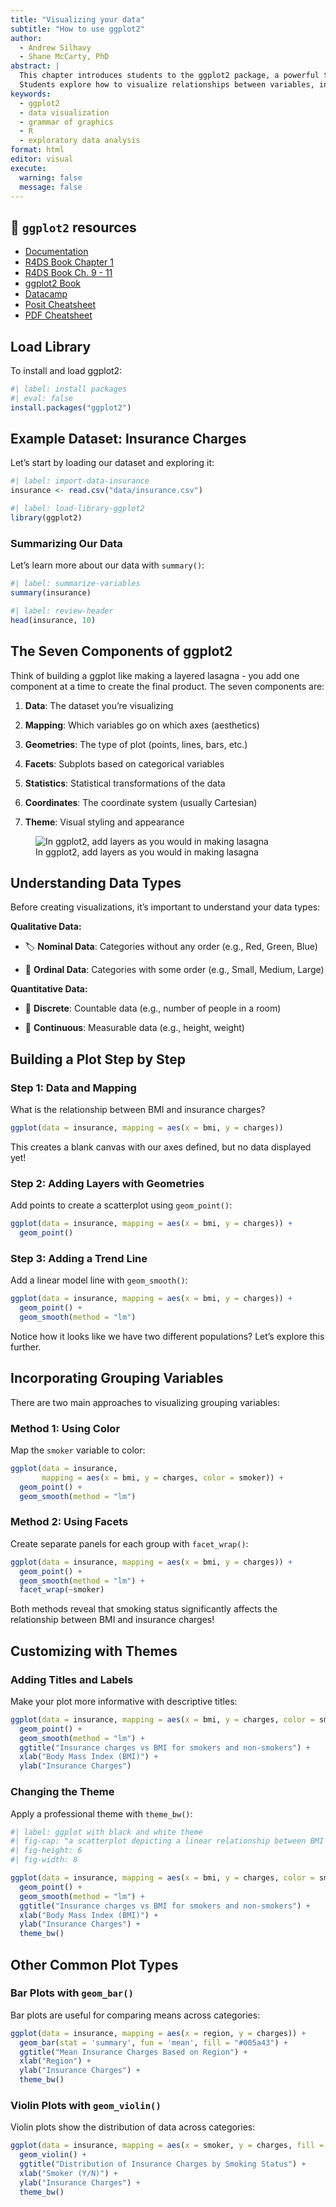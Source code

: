 ```yaml
---
title: "Visualizing your data"
subtitle: "How to use ggplot2"
author:
  - Andrew Silhavy
  - Shane McCarty, PhD
abstract: |
  This chapter introduces students to the ggplot2 package, a powerful tool for creating sophisticated and publication-ready data visualizations in R. Students learn the foundational "grammar of graphics" approach, which builds plots layer by layer using seven core components: data, mapping, geometries, facets, statistics, coordinates, and  themes. Through hands-on examples using insurance data, the chapter demonstrates how to construct various plot types including scatterplots, bar plots, and violin plots. 
  Students explore how to visualize relationships between variables, incorporate grouping variables using color and faceting, and customize plots with titles, labels, and themes. By the end of this chapter, students will understand how to select appropriate visualizations based on data types and create professional-quality figures for their public health research.
keywords:
  - ggplot2
  - data visualization
  - grammar of graphics
  - R
  - exploratory data analysis
format: html
editor: visual
execute:
  warning: false
  message: false
---
```


::: callout-tip
## 📖 `ggplot2` resources

-   [Documentation](https://ggplot2.tidyverse.org)
-   [R4DS Book Chapter 1](https://r4ds.hadley.nz/data-visualize.html)
-   [R4DS Book Ch. 9 - 11](https://r4ds.hadley.nz/visualize.html)
-   [ggplot2 Book](https://ggplot2-book.org)
-   [Datacamp](https://www.datacamp.com/courses/introduction-to-data-visualization-with-ggplot2)
-   [Posit Cheatsheet](https://rstudio.github.io/cheatsheets/html/data-visualization.html)
-   [PDF Cheatsheet](https://rstudio.github.io/cheatsheets/data-visualization.pdf)

:::

## Load Library

To install and load ggplot2:

```r
#| label: install packages
#| eval: false
install.packages("ggplot2")
```

## Example Dataset: Insurance Charges

Let's start by loading our dataset and exploring it:

```r
#| label: import-data-insurance
insurance <- read.csv("data/insurance.csv")
```

```r
#| label: load-library-ggplot2
library(ggplot2)
```

### Summarizing Our Data

Let's learn more about our data with `summary()`:

```r
#| label: summarize-variables
summary(insurance)
```

```r
#| label: review-header
head(insurance, 10)
```

## The Seven Components of ggplot2

Think of building a ggplot like making a layered lasagna - you add one component at a time to create the final product. The seven components are:

1.  **Data**: The dataset you're visualizing

2.  **Mapping**: Which variables go on which axes (aesthetics)

3.  **Geometries**: The type of plot (points, lines, bars, etc.)

4.  **Facets**: Subplots based on categorical variables

5.  **Statistics**: Statistical transformations of the data

6.  **Coordinates**: The coordinate system (usually Cartesian)

7.  **Theme**: Visual styling and appearance

![In ggplot2, add layers as you would in making lasagna](Lasagna.png)

## Understanding Data Types

Before creating visualizations, it's important to understand your data types:

**Qualitative Data:**

-   🏷️ **Nominal Data**: Categories without any order (e.g., Red, Green, Blue)

-   📶 **Ordinal Data**: Categories with some order (e.g., Small, Medium, Large)

**Quantitative Data:**

-   🔢 **Discrete**: Countable data (e.g., number of people in a room)

-   📏 **Continuous**: Measurable data (e.g., height, weight)

## Building a Plot Step by Step

### Step 1: Data and Mapping

What is the relationship between BMI and insurance charges?

```r
ggplot(data = insurance, mapping = aes(x = bmi, y = charges))
```

This creates a blank canvas with our axes defined, but no data displayed yet!

### Step 2: Adding Layers with Geometries

Add points to create a scatterplot using `geom_point()`:

```r
ggplot(data = insurance, mapping = aes(x = bmi, y = charges)) + 
  geom_point()
```

### Step 3: Adding a Trend Line

Add a linear model line with `geom_smooth()`:

```r
ggplot(data = insurance, mapping = aes(x = bmi, y = charges)) +
  geom_point() +
  geom_smooth(method = "lm")
```

Notice how it looks like we have two different populations? Let's explore this further.

## Incorporating Grouping Variables

There are two main approaches to visualizing grouping variables:

### Method 1: Using Color

Map the `smoker` variable to color:

```r
ggplot(data = insurance, 
       mapping = aes(x = bmi, y = charges, color = smoker)) +
  geom_point() +
  geom_smooth(method = "lm")
```

### Method 2: Using Facets

Create separate panels for each group with `facet_wrap()`:

```r
ggplot(data = insurance, mapping = aes(x = bmi, y = charges)) +
  geom_point() +
  geom_smooth(method = "lm") +
  facet_wrap(~smoker)
```

Both methods reveal that smoking status significantly affects the relationship between BMI and insurance charges!

## Customizing with Themes

### Adding Titles and Labels

Make your plot more informative with descriptive titles:

```r
ggplot(data = insurance, mapping = aes(x = bmi, y = charges, color = smoker)) +
  geom_point() +
  geom_smooth(method = "lm") +
  ggtitle("Insurance charges vs BMI for smokers and non-smokers") +
  xlab("Body Mass Index (BMI)") +
  ylab("Insurance Charges")
```

### Changing the Theme

Apply a professional theme with `theme_bw()`:

```r
#| label: ggplot with black and white theme 
#| fig-cap: "a scatterplot depicting a linear relationship between BMI and insurance charges"
#| fig-height: 6
#| fig-width: 8

ggplot(data = insurance, mapping = aes(x = bmi, y = charges, color = smoker)) +
  geom_point() +
  geom_smooth(method = "lm") +
  ggtitle("Insurance charges vs BMI for smokers and non-smokers") +
  xlab("Body Mass Index (BMI)") +
  ylab("Insurance Charges") +
  theme_bw()
```

## Other Common Plot Types

### Bar Plots with `geom_bar()`

Bar plots are useful for comparing means across categories:

```r
ggplot(data = insurance, mapping = aes(x = region, y = charges)) + 
  geom_bar(stat = 'summary', fun = 'mean', fill = "#005a43") + 
  ggtitle("Mean Insurance Charges Based on Region") + 
  xlab("Region") +
  ylab("Insurance Charges") +
  theme_bw()
```

### Violin Plots with `geom_violin()`

Violin plots show the distribution of data across categories:

```r
ggplot(data = insurance, mapping = aes(x = smoker, y = charges, fill = smoker)) + 
  geom_violin() +
  ggtitle("Distribution of Insurance Charges by Smoking Status") +
  xlab("Smoker (Y/N)") +
  ylab("Insurance Charges") +
  theme_bw()
```
